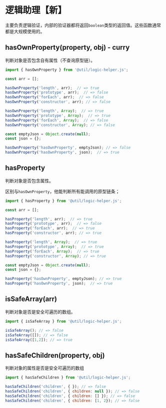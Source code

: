 
<Meta title="框架/工具（Util）/逻辑助理（logic-helper）" />

# 逻辑助理【新】

主要负责逻辑验证，内部的验证器都将返回`boolean`类型的返回值。这些函数通常都是大规模使用的。

## hasOwnProperty(property, obj) - curry

判断对象是否包含自有属性（不查询原型链）。

```javascript
import { hasOwnProperty } from '@util/logic-helper.js';

const arr = [];

hasOwnProperty('length', arr);  // => true
hasOwnProperty('prototype', arr);  // => false
hasOwnProperty('forEach', arr);  // => false
hasOwnProperty('constructor', arr); // => false

hasOwnProperty('length', Array);  // => true
hasOwnProperty('prototype', Array);  // => true
hasOwnProperty('forEach', Array);  // => false
hasOwnProperty('constructor', Array); // => false

const emptyJson = Object.create(null);
const json = {};

hasOwnProperty('hasOwnProperty', emptyJson); // => false
hasOwnProperty('hasOwnProperty', json);  // => true
```

## hasProperty

判断对象是否包含属性。

区别与`hasOwnProperty`，他能判断所有能调用的原型链条；

```javascript
import { hasProperty } from '@util/logic-helper.js';

const arr = [];

hasProperty('length', arr);  // => true
hasProperty('prototype', arr);  // => false
hasProperty('forEach', arr);  // => true
hasProperty('constructor', arr); // => true

hasProperty('length', Array);  // => true
hasProperty('prototype', Array);  // => true
hasProperty('forEach', Array);  // => true
hasProperty('constructor', Array); // => true

const emptyJson = Object.create(null);
const json = {};

hasProperty('hasOwnProperty', emptyJson); // => true
hasProperty('hasOwnProperty', json);  // => true
```

## isSafeArray(arr)

判断对象是否是安全可遍历的数组。

```javascript
import { isSafeArray } from '@util/logic-helper.js';

isSafeArray(); // => false
isSafeArray([]); // => false
isSafeArray([1,2]); // => true
```

## hasSafeChildren(property, obj)

判断对象的属性是否是安全可遍历的数组

```javascript
import { hasSafeChildren } from '@util/logic-helper.js';

hasSafeChildren('children', { }); // => false
hasSafeChildren('children', { children: null }); // => false
hasSafeChildren('children', { children: [] }); // => false
hasSafeChildren('children', { children: [1, 2}); // => false
```
